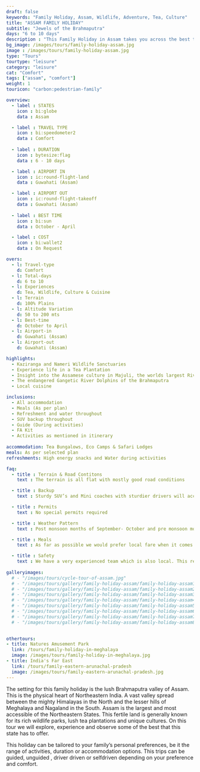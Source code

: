 ```yaml
---
draft: false
keywords: "Family Holiday, Assam, Wildlife, Adventure, Tea, Culture"
title: "ASSAM FAMILY HOLIDAY"
subtitle: "Jewels of the Brahmaputra"
days: "6 to 10 days"
description : "This Family Holiday in Assam takes you across the best that the state has to offer. Wildlife, Adventure, Tea, Culture and more."
bg_image: /images/tours/family-holiday-assam.jpg
image : /images/tours/family-holiday-assam.jpg
type: "Tours" 
tourtype: "leisure"
category: "leisure"
cat: "Comfort"
tags: ["assam", "comfort"] 
weight: 1 
touricon: "carbon:pedestrian-family"

overview:
  - label : STATES
    icon : bi:globe
    data : Assam

  - label : TRAVEL TYPE
    icon : bi:speedometer2
    data : Comfort
    
  - label : DURATION
    icon : bytesize:flag
    data : 6 - 10 days

  - label : AIRPORT IN
    icon : ic:round-flight-land
    data : Guwahati (Assam)

  - label : AIRPORT OUT
    icon : ic:round-flight-takeoff
    data : Guwahati (Assam)
    
  - label : BEST TIME
    icon : bi:sun
    data : October - April

  - label : COST
    icon : bi:wallet2
    data : On Request

overs:
  - l: Travel-type 
    d: Comfort
  - l: Total-days 
    d: 6 to 10
  - l: Experiences 
    d: Tea, Wildlife, Culture & Cuisine
  - l: Terrain 
    d: 100% Plains
  - l: Altitude Variation 
    d: 50 to 200 mts
  - l: Best-time 
    d: October to April
  - l: Airport-in 
    d: Guwahati (Assam)
  - l: Airport-out 
    d: Guwahati (Assam)  

highlights:
  - Kaziranga and Nameri Wildlife Sanctuaries
  - Experience life in a Tea Plantation
  - Insight into the Assamese culture in Majuli, the worlds largest River Island
  - The endangered Gangetic River Dolphins of the Brahmaputra
  - Local cuisine

inclusions:
  - All accommodation
  - Meals (As per plan)
  - Refreshment and water throughout
  - SUV backup throughout
  - Guide (During activities)
  - FA Kit
  - Activities as mentioned in itinerary
  
accommodation: Tea Bungalows, Eco Camps & Safari Lodges
meals: As per selected plan
refreshments: High energy snacks and Water during activities 

faq:
  - title : Terrain & Road Contitons 
    text : The terrain is all flat with mostly good road conditions

  - title : Backup
    text : Sturdy SUV’s and Mini coaches with sturdier drivers will accompany you on every trip.  These vehicles are along right from your airport pick up to your drop back to the airport.

  - title : Permits 
    text : No special permits required

  - title : Weather Pattern 
    text : Post monsoon months of September- October and pre monsoon months of March-April are very pleasant with blue skies and a fair days. Peak winters are from November to February with the mercury coming down below 18 C, in the evenings, however the days are still favourable for cycling.

  - title : Meals 
    text : As far as possible we would prefer local fare when it comes to meals, however we understand the need for comfort food when multiple days of intense exertion is required. Nutritious and palatable foot is always freshly cooked with fresh local ingredients. We provide potable packaged water which we carry in large 20lt cans so as keep plastic to the minimum. Reusable water bottles are provided at the onset of each journey.

  - title : Safety 
    text : We have a very experienced team which is also local. This reflects in the overall safety of our tours. Rest assured your guides know where extra attention is required and when. All our routes are well known to us, we know where the nearest medical facilities are, we know whom to contact if in case of an emergency, we know all the alternate routes in case of road blockages. We have CASEVAC protocols in place to streamline the process in case of emergencies. You can rest easy knowing that in the outdoors in general and this region in particular you are in safe hands with us.
 
galleryimages:
  # - "/images/tours/cycle-tour-of-assam.jpg"
  # - "/images/tours/gallery/family-holiday-assam/family-holiday-assam1.jpg"
  # - "/images/tours/gallery/family-holiday-assam/family-holiday-assam2.jpg"
  # - "/images/tours/gallery/family-holiday-assam/family-holiday-assam3.jpg"
  # - "/images/tours/gallery/family-holiday-assam/family-holiday-assam4.jpg"
  # - "/images/tours/gallery/family-holiday-assam/family-holiday-assam5.jpg"
  # - "/images/tours/gallery/family-holiday-assam/family-holiday-assam6.jpg"
  # - "/images/tours/gallery/family-holiday-assam/family-holiday-assam7.jpg"
  # - "/images/tours/gallery/family-holiday-assam/family-holiday-assam8.jpg"
  

othertours:
- title: Natures Amusement Park 
  link: /tours/family-holiday-in-meghalaya
  image: /images/tours/family-holiday-in-meghalaya.jpg
- title: India's Far East 
  link: /tours/family-eastern-arunachal-pradesh
  image: /images/tours/family-eastern-arunachal-pradesh.jpg
---
```


The setting for this family holiday is the lush Brahmaputra valley of Assam. This is the physical heart of Northeastern India. A vast valley spread between the mighty Himalayas in the North and the lesser hills of Meghalaya and Nagaland in the South. Assam is the largest and most accessible of the Northeastern States. This fertile land is generally known for its rich wildlife parks, lush tea plantations and unique cultures. On this tour we will explore, experience and observe some of the best that this state has to offer.

This  holiday can be tailored to your family’s personal preferences, be it the range of activities, duration or accommodation options. This trips can be guided, unguided , driver driven or selfdriven depending on your preference and comfort.